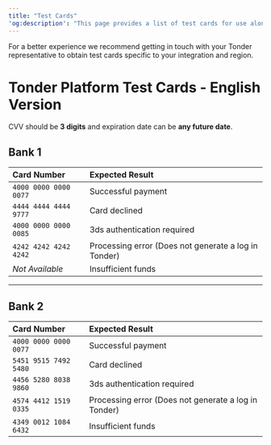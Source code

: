 ```yaml
---
title: "Test Cards"
'og:description': "This page provides a list of test cards for use along with their 3-D Secure results and transaction outcomes. Use these test cards for simulating various payment scenarios when testing your integration with Tonder."
---
```



<Tip>
  For a better experience we recommend getting in touch with your Tonder representative to obtain test cards specific to your integration and region.
</Tip>

# Tonder Platform Test Cards - English Version

<Note> CVV should be **3 digits** and expiration date can be **any future date**.</Note>

## Bank 1

| Card Number | Expected Result |
| :--- | :--- |
| `4000 0000 0000 0077` | Successful payment |
| `4444 4444 4444 9777` | Card declined |
| `4000 0000 0000 0085` | 3ds authentication required |
| `4242 4242 4242 4242` | Processing error (Does not generate a log in Tonder) |
| *Not Available* | Insufficient funds |

***

## Bank 2

| Card Number | Expected Result |
| :--- | :--- |
| `4000 0000 0000 0077` | Successful payment |
| `5451 9515 7492 5480` | Card declined |
| `4456 5280 8038 9860` | 3ds authentication required |
| `4574 4412 1519 0335` | Processing error (Does not generate a log in Tonder) |
| `4349 0012 1084 6432` | Insufficient funds |